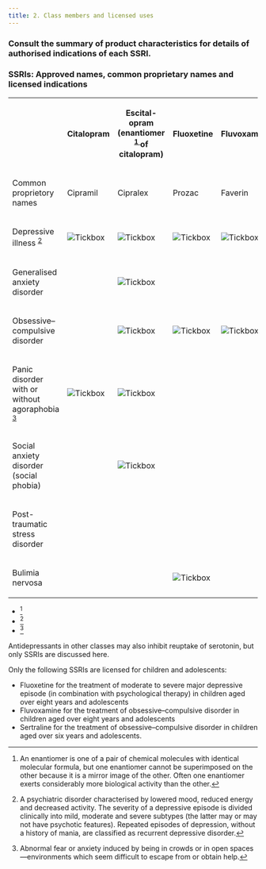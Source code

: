 ```yaml
---
title: 2. Class members and licensed uses
---
```



### Consult the summary of product characteristics for details of authorised indications of each SSRI.

### SSRIs: Approved names, common proprietary names and licensed indications



<table>
 <tr>
  <th>
  </th>
  <th>
   <p>
    Citalopram
   </p>
  </th>
  <th>
   <p>
    Escital-opram
    <br/>
    (enantiomer
    <sup>
     <a class="footnote-ref" href="#fn-1">
      1
     </a>
    </sup>
    of citalopram)
   </p>
  </th>
  <th>
   <p>
    <strong>
     Fluoxetine
    </strong>
   </p>
  </th>
  <th>
   <p>
    <strong>
     Fluvoxamine
    </strong>
   </p>
  </th>
  <th>
   <p>
    <strong>
     Paroxetine
    </strong>
   </p>
  </th>
  <th>
   <p>
    <strong>
     Sertraline
    </strong>
   </p>
  </th>
 </tr>
 <tr>
  <td>
   <p>
    Common proprietory names
   </p>
  </td>
  <td>
   <p>
    Cipramil
   </p>
  </td>
  <td>
   <p>
    Cipralex
   </p>
  </td>
  <td>
   <p>
    Prozac
   </p>
  </td>
  <td>
   <p>
    Faverin
   </p>
  </td>
  <td>
   <p>
    Seroxat
   </p>
  </td>
  <td>
   <p>
    Lustral
   </p>
  </td>
 </tr>
 <tr>
  <td>
   <p>
    Depressive illness
    <sup>
     <a class="footnote-ref" href="#fn-2">
      2
     </a>
    </sup>
   </p>
  </td>
  <td>
   <p>
    <img alt="Tickbox" src="../../assets/con126283.jpg"/>
   </p>
  </td>
  <td>
   <p>
    <img alt="Tickbox" src="../../assets/con126283.jpg"/>
   </p>
  </td>
  <td>
   <p>
    <img alt="Tickbox" src="../../assets/con126283.jpg"/>
   </p>
  </td>
  <td>
   <p>
    <img alt="Tickbox" src="../../assets/con126283.jpg"/>
   </p>
  </td>
  <td>
   <p>
    <img alt="Tickbox" src="../../assets/con126283.jpg"/>
   </p>
  </td>
  <td>
   <p>
    <img alt="Tickbox" src="../../assets/con126283.jpg"/>
   </p>
  </td>
 </tr>
 <tr>
  <td>
   <p>
    Generalised anxiety disorder
   </p>
  </td>
  <td>
  </td>
  <td>
   <p>
    <img alt="Tickbox" src="../../assets/con126283.jpg"/>
   </p>
  </td>
  <td>
  </td>
  <td>
  </td>
  <td>
   <p>
    <img alt="Tickbox" src="../../assets/con126283.jpg"/>
   </p>
  </td>
  <td>
  </td>
 </tr>
 <tr>
  <td>
   <p>
    Obsessive–compulsive disorder
   </p>
  </td>
  <td>
  </td>
  <td>
   <p>
    <img alt="Tickbox" src="../../assets/con126283.jpg"/>
   </p>
  </td>
  <td>
   <p>
    <img alt="Tickbox" src="../../assets/con126283.jpg"/>
   </p>
  </td>
  <td>
   <p>
    <img alt="Tickbox" src="../../assets/con126283.jpg"/>
   </p>
  </td>
  <td>
   <p>
    <img alt="Tickbox" src="../../assets/con126283.jpg"/>
   </p>
  </td>
  <td>
   <p>
    <img alt="Tickbox" src="../../assets/con126283.jpg"/>
   </p>
  </td>
 </tr>
 <tr>
  <td>
   <p>
    Panic disorder with or without agoraphobia
    <sup>
     <a class="footnote-ref" href="#fn-3">
      3
     </a>
    </sup>
   </p>
  </td>
  <td>
   <p>
    <img alt="Tickbox" src="../../assets/con126283.jpg"/>
   </p>
  </td>
  <td>
   <p>
    <img alt="Tickbox" src="../../assets/con126283.jpg"/>
   </p>
  </td>
  <td>
  </td>
  <td>
  </td>
  <td>
   <p>
    <img alt="Tickbox" src="../../assets/con126283.jpg"/>
   </p>
  </td>
  <td>
   <p>
    <img alt="Tickbox" src="../../assets/con126283.jpg"/>
   </p>
  </td>
 </tr>
 <tr>
  <td>
   <p>
    Social anxiety disorder (social phobia)
   </p>
  </td>
  <td>
  </td>
  <td>
   <p>
    <img alt="Tickbox" src="../../assets/con126283.jpg"/>
   </p>
  </td>
  <td>
  </td>
  <td>
  </td>
  <td>
   <p>
    <img alt="Tickbox" src="../../assets/con126283.jpg"/>
   </p>
  </td>
  <td>
   <p>
    <img alt="Tickbox" src="../../assets/con126283.jpg"/>
   </p>
  </td>
 </tr>
 <tr>
  <td>
   <p>
    Post-traumatic stress disorder
   </p>
  </td>
  <td>
  </td>
  <td>
  </td>
  <td>
  </td>
  <td>
  </td>
  <td>
   <p>
    <img alt="Tickbox" src="../../assets/con126283.jpg"/>
   </p>
  </td>
  <td>
   <p>
    <img alt="Tickbox" src="../../assets/con126283.jpg"/>
   </p>
  </td>
 </tr>
 <tr>
  <td>
   <p>
    Bulimia nervosa
   </p>
  </td>
  <td>
  </td>
  <td>
  </td>
  <td>
   <p>
    <img alt="Tickbox" src="../../assets/con126283.jpg"/>
   </p>
  </td>
  <td>
  </td>
  <td>
  </td>
  <td>
  </td>
 </tr>
</table>


- [^1] 
- [^2] 
- [^3]

Antidepressants in other classes may also inhibit reuptake of serotonin, but only SSRIs are discussed here.

Only the following SSRIs are licensed for children and adolescents:

* Fluoxetine for the treatment of moderate to severe major depressive episode (in combination with psychological therapy) in children aged over eight years and adolescents
* Fluvoxamine for the treatment of obsessive–compulsive disorder in children aged over eight years and adolescents
* Sertraline for the treatment of obsessive–compulsive disorder in children aged over six years and adolescents.


[^1]: An enantiomer is one of a pair of chemical molecules with identical molecular formula, but one enantiomer cannot be superimposed on the other because it is a mirror image of the other. Often one enantiomer exerts considerably more biological activity than the other.


[^2]: A psychiatric disorder characterised by lowered mood, reduced energy and decreased activity. The severity of a depressive episode is divided clinically into mild, moderate and severe subtypes (the latter may or may not have psychotic features). Repeated episodes of depression, without a history of mania, are classified as recurrent depressive disorder.


[^3]: Abnormal fear or anxiety induced by being in crowds or in open spaces—environments which seem difficult to escape from or obtain help.
